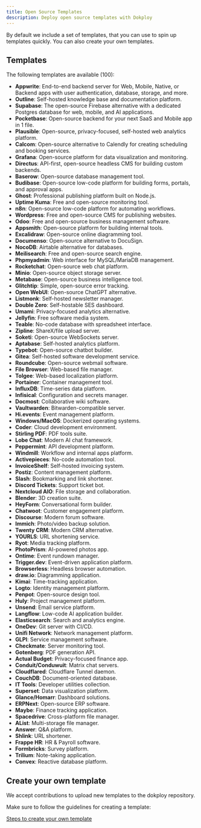 ```yaml
---
title: Open Source Templates
description: Deploy open source templates with Dokploy
---
```


By default we include a set of templates, that you can use to spin up templates quickly. You can also create your own templates.

## Templates

The following templates are available (100):

- **Appwrite**: End-to-end backend server for Web, Mobile, Native, or Backend apps with user authentication, database, storage, and more.
- **Outline**: Self-hosted knowledge base and documentation platform.
- **Supabase**: The open-source Firebase alternative with a dedicated Postgres database for web, mobile, and AI applications.
- **Pocketbase**: Open-source backend for your next SaaS and Mobile app in 1 file.
- **Plausible**: Open-source, privacy-focused, self-hosted web analytics platform.
- **Calcom**: Open-source alternative to Calendly for creating scheduling and booking services.
- **Grafana**: Open-source platform for data visualization and monitoring.
- **Directus**: API-first, open-source headless CMS for building custom backends.
- **Baserow**: Open-source database management tool.
- **Budibase**: Open-source low-code platform for building forms, portals, and approval apps.
- **Ghost**: Professional publishing platform built on Node.js.
- **Uptime Kuma**: Free and open-source monitoring tool.
- **n8n**: Open-source low-code platform for automating workflows.
- **Wordpress**: Free and open-source CMS for publishing websites.
- **Odoo**: Free and open-source business management software.
- **Appsmith**: Open-source platform for building internal tools.
- **Excalidraw**: Open-source online diagramming tool.
- **Documenso**: Open-source alternative to DocuSign.
- **NocoDB**: Airtable alternative for databases.
- **Meilisearch**: Free and open-source search engine.
- **Phpmyadmin**: Web interface for MySQL/MariaDB management.
- **Rocketchat**: Open-source web chat platform.
- **Minio**: Open-source object storage server.
- **Metabase**: Open-source business intelligence tool.
- **Glitchtip**: Simple, open-source error tracking.
- **Open WebUI**: Open-source ChatGPT alternative.
- **Listmonk**: Self-hosted newsletter manager.
- **Double Zero**: Self-hostable SES dashboard.
- **Umami**: Privacy-focused analytics alternative.
- **Jellyfin**: Free software media system.
- **Teable**: No-code database with spreadsheet interface.
- **Zipline**: ShareX/file upload server.
- **Soketi**: Open-source WebSockets server.
- **Aptabase**: Self-hosted analytics platform.
- **Typebot**: Open-source chatbot builder.
- **Gitea**: Self-hosted software development service.
- **Roundcube**: Open-source webmail software.
- **File Browser**: Web-based file manager.
- **Tolgee**: Web-based localization platform.
- **Portainer**: Container management tool.
- **InfluxDB**: Time-series data platform.
- **Infisical**: Configuration and secrets manager.
- **Docmost**: Collaborative wiki software.
- **Vaultwarden**: Bitwarden-compatible server.
- **Hi.events**: Event management platform.
- **Windows/MacOS**: Dockerized operating systems.
- **Coder**: Cloud development environment.
- **Stirling PDF**: PDF tools suite.
- **Lobe Chat**: Modern AI chat framework.
- **Peppermint**: API development platform.
- **Windmill**: Workflow and internal apps platform.
- **Activepieces**: No-code automation tool.
- **InvoiceShelf**: Self-hosted invoicing system.
- **Postiz**: Content management platform.
- **Slash**: Bookmarking and link shortener.
- **Discord Tickets**: Support ticket bot.
- **Nextcloud AIO**: File storage and collaboration.
- **Blender**: 3D creation suite.
- **HeyForm**: Conversational form builder.
- **Chatwoot**: Customer engagement platform.
- **Discourse**: Modern forum software.
- **Immich**: Photo/video backup solution.
- **Twenty CRM**: Modern CRM alternative.
- **YOURLS**: URL shortening service.
- **Ryot**: Media tracking platform.
- **PhotoPrism**: AI-powered photos app.
- **Ontime**: Event rundown manager.
- **Trigger.dev**: Event-driven application platform.
- **Browserless**: Headless browser automation.
- **draw.io**: Diagramming application.
- **Kimai**: Time-tracking application.
- **Logto**: Identity management platform.
- **Penpot**: Open-source design tool.
- **Huly**: Project management platform.
- **Unsend**: Email service platform.
- **Langflow**: Low-code AI application builder.
- **Elasticsearch**: Search and analytics engine.
- **OneDev**: Git server with CI/CD.
- **Unifi Network**: Network management platform.
- **GLPI**: Service management software.
- **Checkmate**: Server monitoring tool.
- **Gotenberg**: PDF generation API.
- **Actual Budget**: Privacy-focused finance app.
- **Conduit/Conduwuit**: Matrix chat servers.
- **Cloudflared**: Cloudflare Tunnel daemon.
- **CouchDB**: Document-oriented database.
- **IT Tools**: Developer utilities collection.
- **Superset**: Data visualization platform.
- **Glance/Homarr**: Dashboard solutions.
- **ERPNext**: Open-source ERP software.
- **Maybe**: Finance tracking application.
- **Spacedrive**: Cross-platform file manager.
- **AList**: Multi-storage file manager.
- **Answer**: Q&A platform.
- **Shlink**: URL shortener.
- **Frappe HR**: HR & Payroll software.
- **Formbricks**: Survey platform.
- **Trilium**: Note-taking application.
- **Convex**: Reactive database platform.

## Create your own template

We accept contributions to upload new templates to the dokploy repository.

Make sure to follow the guidelines for creating a template:

[Steps to create your own template](https://github.com/ezeslucky/dockly.git/blob/canary/CONTRIBUTING.md#templates)

[^1]: Please note that if you're self-hosting a mail server you need port 25 to be open for SMTP (Mail Transmission Protocol that allows you to send and receive) to work properly. Some VPS providers like [Hetzner](https://docs.hetzner.com/cloud/servers/faq/#why-can-i-not-send-any-mails-from-my-server) block this port by default for new clients.
